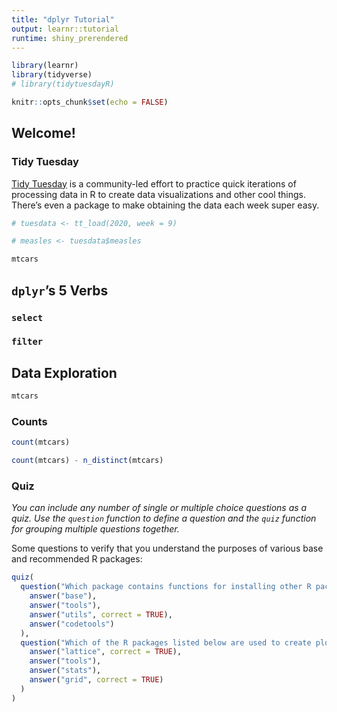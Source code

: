 ```yaml
---
title: "dplyr Tutorial"
output: learnr::tutorial
runtime: shiny_prerendered
---
```


```r
library(learnr)
library(tidyverse)
# library(tidytuesdayR)

knitr::opts_chunk$set(echo = FALSE)
```


## Welcome!

### Tidy Tuesday

[Tidy Tuesday](https://github.com/rfordatascience/tidytuesday) is a community-led
effort to practice quick iterations of processing data in R to create data
visualizations and other cool things. There's even a package to make obtaining
the data each week super easy.

```r
# tuesdata <- tt_load(2020, week = 9)

# measles <- tuesdata$measles

mtcars
```

## `dplyr`'s 5 Verbs

### `select`

### `filter`



## Data Exploration

```r
mtcars
```

### Counts

```r
count(mtcars)

count(mtcars) - n_distinct(mtcars)
```


### Quiz

*You can include any number of single or multiple choice questions as a quiz. Use the `question` function to define a question and the `quiz` function for grouping multiple questions together.*

Some questions to verify that you understand the purposes of various base and recommended R packages:

```r
quiz(
  question("Which package contains functions for installing other R packages?",
    answer("base"),
    answer("tools"),
    answer("utils", correct = TRUE),
    answer("codetools")
  ),
  question("Which of the R packages listed below are used to create plots?",
    answer("lattice", correct = TRUE),
    answer("tools"),
    answer("stats"),
    answer("grid", correct = TRUE)
  )
)
```

